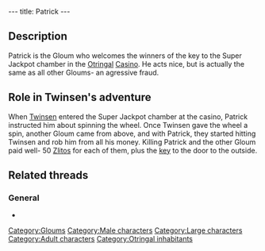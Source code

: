 ---
title: Patrick
---

{{Character|
Name=Patrick|
Image=DVPATRIK.JPG|
Race=[[Gloum]]|
Gender=Male|
Size=Large|
Age=Adult}}

{{Quote|
Quote=Welcome, my dear sir! Welcome, welcome to our wheel of fortune! So you're the one fate has chosen today to try for our Super Jackpot! Excellent, excellent. Now, just stand behind the wheel on the small podium, give it a whirl, and maybe, maybe I say, you will hit it big!!!|
Character=Patrick}}

==Description==
Patrick is the Gloum who welcomes the winners of the key to the Super Jackpot chamber in the [[Otringal]] [[Casino]]. He acts nice, but is actually the same as all other Gloums- an agressive fraud.

==Role in Twinsen's adventure==
When [[Twinsen]] entered the Super Jackpot chamber at the casino, Patrick instructed him about spinning the wheel. Once Twinsen gave the wheel a spin, another Gloum came from above, and with Patrick, they started hitting Twinsen and rob him from all his money. Killing Patrick and the other Gloum paid well- 50 [[Zlitos]] for each of them, plus the [[key]] to the door to the outside.

==Related threads==
===General===
* {{thread|id=10976|title=How In The Hell!!!!!}}

[[Category:Gloums]]
[[Category:Male characters]]
[[Category:Large characters]]
[[Category:Adult characters]]
[[Category:Otringal inhabitants]]